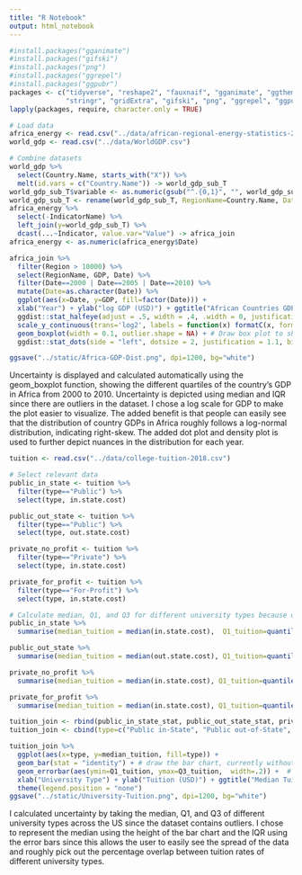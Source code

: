 ---
title: "R Notebook"
output: html_notebook
---

```{r}
#install.packages("gganimate")
#install.packages("gifski")
#install.packages("png")
#install.packages("ggrepel")
#install.packages("ggpubr")
packages <- c("tidyverse", "reshape2", "fauxnaif", "gganimate", "ggthemes",
              "stringr", "gridExtra", "gifski", "png", "ggrepel", "ggpubr")
lapply(packages, require, character.only = TRUE)
```

```{r}
# Load data
africa_energy <- read.csv("../data/african-regional-energy-statistics-2014.csv")
world_gdp <- read.csv("../data/WorldGDP.csv")
```

```{r}
# Combine datasets
world_gdp %>%
  select(Country.Name, starts_with("X")) %>%
  melt(id.vars = c("Country.Name")) -> world_gdp_sub_T
world_gdp_sub_T$variable <- as.numeric(gsub("^.{0,1}", "", world_gdp_sub_T$variable))
world_gdp_sub_T <- rename(world_gdp_sub_T, RegionName=Country.Name, Date=variable, GDP=value)
africa_energy %>%
  select(-IndicatorName) %>%
  left_join(y=world_gdp_sub_T) %>%
  dcast(...~Indicator, value.var="Value") -> africa_join
africa_energy <- as.numeric(africa_energy$Date)
```

```{r}
africa_join %>%
  filter(Region > 10000) %>%
  select(RegionName, GDP, Date) %>%
  filter(Date==2000 | Date==2005 | Date==2010) %>%
  mutate(Date=as.character(Date)) %>%
  ggplot(aes(x=Date, y=GDP, fill=factor(Date))) + 
  xlab("Year") + ylab("log GDP (USD)") + ggtitle("African Countries GDP Distribution (2000 - 2010)") +
  ggdist::stat_halfeye(adjust = .5, width = .4, .width = 0, justification = -.3, point_colour = NA) + # Draw the density plot
  scale_y_continuous(trans='log2', labels = function(x) formatC(x, format = "e", digits = 2)) + # Make this a log plot (log-normal)
  geom_boxplot(width = 0.1, outlier.shape = NA) + # Draw box plot to show uncertainty
  ggdist::stat_dots(side = "left", dotsize = 2, justification = 1.1, binwidth = .1) # Draw the dot plot

ggsave("../static/Africa-GDP-Dist.png", dpi=1200, bg="white")
```

Uncertainty is displayed and calculated automatically using the geom_boxplot function, showing the different quartiles of the country's GDP in Africa from 2000 to 2010. Uncertainty is depicted using median and IQR since there are outliers in the dataset. I chose a log scale for GDP to make the plot easier to visualize. The added benefit is that people can easily see that the distribution of country GDPs in Africa roughly follows a log-normal distribution, indicating right-skew. The added dot plot and density plot is used to further depict nuances in the distribution for each year.

```{r}
tuition <- read.csv("../data/college-tuition-2018.csv")
```

```{r}
# Select relevant data
public_in_state <- tuition %>%
  filter(type=="Public") %>%
  select(type, in.state.cost) 

public_out_state <- tuition %>%
  filter(type=="Public") %>%
  select(type, out.state.cost) 

private_no_profit <- tuition %>%
  filter(type=="Private") %>%
  select(type, in.state.cost)

private_for_profit <- tuition %>%
  filter(type=="For-Profit") %>%
  select(type, in.state.cost)

```

```{r}
# Calculate median, Q1, and Q3 for different university types because of outliers
public_in_state %>%
  summarise(median_tuition = median(in.state.cost),  Q1_tuition=quantile(in.state.cost, probs=0.25), Q3_tuition=quantile(in.state.cost, probs=0.75)) -> public_in_state_stat

public_out_state %>%
  summarise(median_tuition = median(out.state.cost), Q1_tuition=quantile(out.state.cost, probs=0.25), Q3_tuition=quantile(out.state.cost, probs=0.75)) -> public_out_state_stat

private_no_profit %>%
  summarise(median_tuition = median(in.state.cost), Q1_tuition=quantile(in.state.cost, probs=0.25), Q3_tuition=quantile(in.state.cost, probs=0.75)) -> private_no_profit_stat

private_for_profit %>%
  summarise(median_tuition = median(in.state.cost), Q1_tuition=quantile(in.state.cost, probs=0.25), Q3_tuition=quantile(in.state.cost, probs=0.75)) -> private_for_profit_stat
```

```{r}
tuition_join <- rbind(public_in_state_stat, public_out_state_stat, private_for_profit_stat, private_no_profit_stat)
tuition_join <- cbind(type=c("Public in-State", "Public out-of-State", "Private for-Profit", "Private non-Profit"), tuition_join)
```

```{r}
tuition_join %>%
  ggplot(aes(x=type, y=median_tuition, fill=type)) + 
  geom_bar(stat = "identity") + # draw the bar chart, currently without uncertainties
  geom_errorbar(aes(ymin=Q1_tuition, ymax=Q3_tuition,  width=.2)) +  # add in the error bars with first and third quartiles
  xlab("University Type") + ylab("Tuition (USD)") + ggtitle("Median Tuition of Different University Types in the US (2018-2019)") + 
  theme(legend.position = "none")
ggsave("../static/University-Tuition.png", dpi=1200, bg="white")
```

I calculated uncertainty by taking the median, Q1, and Q3 of different university types across the US since the dataset contains outliers. I chose to represent the median using the height of the bar chart and the IQR using the error bars since this allows the user to easily see the spread of the data and roughly pick out the percentage overlap between tuition rates of different university types.
